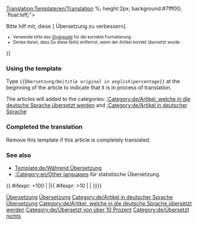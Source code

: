 <noinclude>[[Translation:Template/en/Translation]]</noinclude><noinclude>
</noinclude>{{en/Ambox| type  = style
| image = en/Translation.png
| text  = <strong>Dieser Artikel wird aus dem Originaltext vom Englischen in die deutsche Sprache übersetzt: <includeonly>[{{SERVER}}{{localurl:{{NAMESPACE}}:{{{1}}}|action=view}} {{{1}}}]</includeonly><noinclude>{{{1}}}</noinclude>.</strong>
<div style="font-size: 90%">
<div style="margin:auto; text-align:Left;">Prozentsatz: über {{{2|0}}}%
<div style="width:200px; text-align:Left; border:1px solid #aaa; padding:1px; overflow:hidden;"><span style="width:{{#expr: ({{{2|0}}}/100) * 100}}%; height:2px; background:#7fff00; float:left;">&nbsp;</span><span style="width:{{#expr: 100 - ({{{2|0}}}/100) * 100}}%; height:2px; background:#ff7f50; float:left;">&nbsp;</span></div>
</div>
Bitte hilf mit, diese [{{SERVER}}{{localurl:{{NAMESPACE}}:{{PAGENAME}}|action=edit}} Übersetzung zu verbessern].
</div><div style="font-size: 80%">
* Verwende bitte das [[de/Wiki/Styleguide|Styleguide]] für die korrekte Formatierung.
* Denke daran, dass Du diese Notiz entfernst, wenn der Artikel korrekt übersetzt wurde.</div>
}}<noinclude>

=== Using the template ===
Type <code><nowiki>{{</nowiki>Übersetzung/De|''title original in english''|''percentage''<nowiki>}}</nowiki></code> at the beginning of the article to indicate that it is in process of translation.

The articles will added to the categories: [[:Category:de/Artikel, welche in die deutsche Sprache übersetzt werden]] and [[:Category:de/Artikel in deutscher Sprache]]

=== Completed the translation===
Remove this template if this article is completely translated.

=== See also===
*[[Template:de/Während Übersetzung]]
*[[:Category:en/Other languages]] für statistische Übersetzung.

[[Category:de/Vorlagen|Übersetzung]]
[[Category:de/Message-Boxen|Übersetzung]]
[[Category:de/Artikel in deutscher Sprache]]
[[Category:de/Übersetzung|Übersetzung]]

</noinclude><includeonly>{{ #ifexpr: {{{2|0}}}=100 | |[[Category:de/Artikel, welche in die deutsche Sprache übersetzt werden]]{{ #ifexpr: {{{2|0}}}>10 | [[Category:de/Übersetzt von über 10 Prozent]] | [[Category:de/Übersetzt nichts]]}}}}</includeonly>